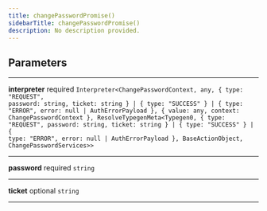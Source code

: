 ```yaml
---
title: changePasswordPromise()
sidebarTitle: changePasswordPromise()
description: No description provided.
---
```


## Parameters

---

**<span className="parameter-name">interpreter</span>** <span className="optional-status">required</span> <code>Interpreter&lt;ChangePasswordContext, any, &#123; type: "REQUEST", password: string, ticket: string &#125; &#124; &#123; type: "SUCCESS" &#125; &#124; &#123; type: "ERROR", error: null &#124; AuthErrorPayload &#125;, &#123; value: any, context: ChangePasswordContext &#125;, ResolveTypegenMeta&lt;Typegen0, &#123; type: "REQUEST", password: string, ticket: string &#125; &#124; &#123; type: "SUCCESS" &#125; &#124; &#123; type: "ERROR", error: null &#124; AuthErrorPayload &#125;, BaseActionObject, ChangePasswordServices&gt;&gt;</code>

---

**<span className="parameter-name">password</span>** <span className="optional-status">required</span> <code>string</code>

---

**<span className="parameter-name">ticket</span>** <span className="optional-status">optional</span> <code>string</code>

---
